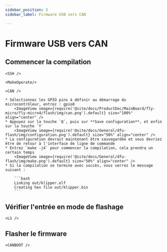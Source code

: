 ```yaml
---
sidebar_position: 3
sidebar_label: Firmware USB vers CAN

---
```




# Firmware USB vers CAN

## Commencer la compilation

    <SSH />

    <MakeOperate/>

    <CAN />

    * Sélectionnez les GPIO pins à définir au démarrage du microcontrôleur, entrez : gpio8
        <ImageView image={require('@site/docs/ProductDoc/MainBoard/fly-micro/fly-micro4/flash/img/can.png').default} size="100%" align="center" />
    * Appuyez sur la touche `Q`, puis sur **Save configuration**, et enfin sur la touche `Y`
        <ImageView image={require('@site/docs/General/dfu-flash/img/configuration.png').default} size="50%" align="center" />
    * La configuration devrait maintenant être sauvegardée et vous devriez être de retour à l'interface de ligne de commande
    * Entrez `make -j4` pour commencer la compilation, cela prendra un certain temps
        <ImageView image={require('@site/docs/General/dfu-flash/img/make.png').default} size="50%" align="center" />
    * Si la compilation se termine avec succès, vous verrez le message suivant :

        ```bash
        Linking out/klipper.elf
        Creating hex file out/klipper.bin
        ```

## Vérifier l'entrée en mode de flashage

    <LS />

## Flasher le firmware

    <CANBOOT />